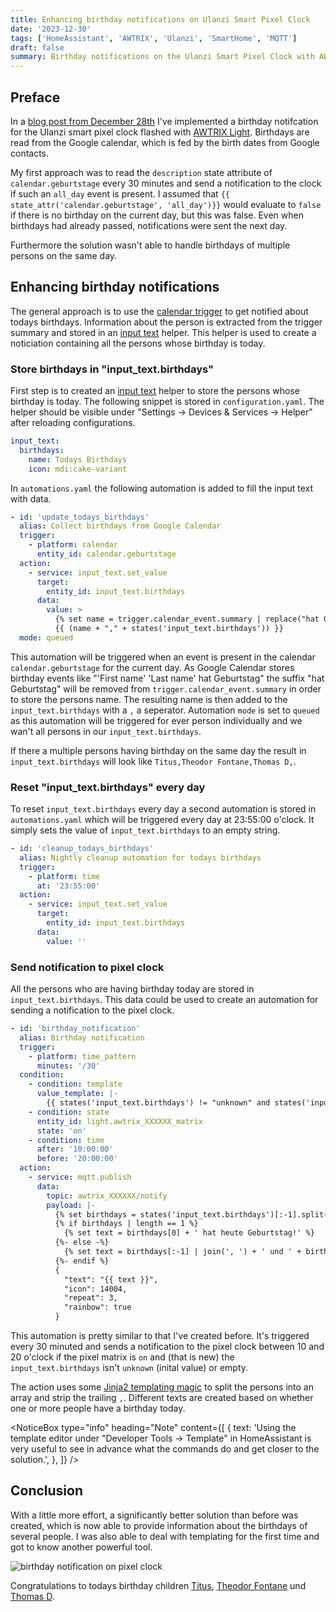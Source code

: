 ```yaml
---
title: Enhancing birthday notifications on Ulanzi Smart Pixel Clock
date: '2023-12-30'
tags: ['HomeAssistant', 'AWTRIX', 'Ulanzi', 'SmartHome', 'MQTT']
draft: false
summary: Birthday notifications on the Ulanzi Smart Pixel Clock with AWTRIX light seemed to work at first galnce but problems arose and the solution was overall not optimal. So I revamped the birthday notifications.
---
```


## Preface

In a [blog post from December 28th](http://localhost:3000/blog/2023-12-28--Ulanzi-pixel-clock-AWTRIX-HomeAssistant) I've implemented a birthday notifcation for the Ulanzi smart pixel clock flashed with [AWTRIX Light](https://blueforcer.github.io/awtrix-light/#/).
Birthdays are read from the Google calendar, which is fed by the birth dates from Google contacts.

My first approach was to read the `description` state attribute of `calendar.geburtstage` every 30 minutes and send a notification to the clock if such an `all_day` event is present.
I assumed that `{{ state_attr('calendar.geburtstage', 'all_day')}}` would evaluate to `false` if there is no birthday on the current day, but this was false.
Even when birthdays had already passed, notifications were sent the next day.

Furthermore the solution wasn't able to handle birthdays of multiple persons on the same day.

## Enhancing birthday notifications

The general approach is to use the [calendar trigger](https://www.home-assistant.io/docs/automation/trigger/#calendar-trigger) to get notified about todays birthdays.
Information about the person is extracted from the trigger summary and stored in an [input text](https://www.home-assistant.io/integrations/input_text/) helper.
This helper is used to create a noticiation containing all the persons whose birthday is today.

### Store birthdays in "input_text.birthdays"

First step is to created an [input text](https://www.home-assistant.io/integrations/input_text/) helper to store the persons whose birthday is today.
The following snippet is stored in `configuration.yaml`. The helper should be visible under "Settings → Devices & Services → Helper" after reloading configurations.

```yaml
input_text:
  birthdays:
    name: Todays Birthdays
    icon: mdi:cake-variant
```

In `automations.yaml` the following automation is added to fill the input text with data.

```yaml
- id: 'update_todays_birthdays'
  alias: Collect birthdays from Google Calendar
  trigger:
    - platform: calendar
      entity_id: calendar.geburtstage
  action:
    - service: input_text.set_value
      target:
        entity_id: input_text.birthdays
      data:
        value: >
          {% set name = trigger.calendar_event.summary | replace("hat Geburtstag","") | trim %}
          {{ (name + "," + states('input_text.birthdays')) }}
  mode: queued
```

This automation will be triggered when an event is present in the calendar `calendar.geburtstage` for the current day.
As Google Calendar stores birthday events like "'First name' 'Last name' hat Geburtstag" the suffix "hat Geburtstag" will be removed from `trigger.calendar_event.summary` in order to store the persons name.
The resulting name is then added to the `input_text.birthdays` with a `,` a seperator.
Automation `mode` is set to `queued` as this automation will be triggered for ever person individually and we wan't all persons in our `input_text.birthdays`.

If there a multiple persons having birthday on the same day the result in `input_text.birthdays` will look like `Titus,Theodor Fontane,Thomas D,`.

### Reset "input_text.birthdays" every day

To reset `input_text.birthdays` every day a second automation is stored in `automations.yaml` which will be triggered every day at 23:55:00 o'clock.
It simply sets the value of `input_text.birthdays` to an empty string.

```yaml
- id: 'cleanup_todays_birthdays'
  alias: Nightly cleanup automation for todays birthdays
  trigger:
    - platform: time
      at: '23:55:00'
  action:
    - service: input_text.set_value
      target:
        entity_id: input_text.birthdays
      data:
        value: ''
```

### Send notification to pixel clock

All the persons who are having birthday today are stored in `input_text.birthdays`.
This data could be used to create an automation for sending a notification to the pixel clock.

```yaml
- id: 'birthday_notification'
  alias: Birthday notification
  trigger:
    - platform: time_pattern
      minutes: '/30'
  condition:
    - condition: template
      value_template: |-
        {{ states('input_text.birthdays') != "unknown" and states('input_text.birthdays') | length > 0 }}
    - condition: state
      entity_id: light.awtrix_XXXXXX_matrix
      state: 'on'
    - condition: time
      after: '10:00:00'
      before: '20:00:00'
  action:
    - service: mqtt.publish
      data:
        topic: awtrix_XXXXXX/notify
        payload: |-
          {% set birthdays = states('input_text.birthdays')[:-1].split(',') %}
          {% if birthdays | length == 1 %}
            {% set text = birthdays[0] + ' hat heute Geburtstag!' %}
          {%- else -%}
            {% set text = birthdays[:-1] | join(', ') + ' und ' + birthdays | last + ' haben heute Geburtstag!' %}
          {%- endif %}
          {
            "text": "{{ text }}", 
            "icon": 14004,
            "repeat": 3,
            "rainbow": true
          }
```

This automation is pretty similar to that I've created before.
It's triggered every 30 minuted and sends a notification to the pixel clock between 10 and 20 o'clock if the pixel matrix is `on` and (that is new) the `input_text.birthdays` isn't `unknown` (inital value) or empty.

The action uses some [Jinja2 templating magic](https://www.home-assistant.io/docs/configuration/templating/) to split the persons into an array and strip the trailing `,`.
Different texts are created based on whether one or more people have a birthday today.

<NoticeBox
  type="info"
  heading="Note"
  content={[
    {
      text: 'Using the template editor under "Developer Tools → Template" in HomeAssistant is very useful to see in advance what the commands do and get closer to the solution.',
    },
  ]}
/>

## Conclusion

With a little more effort, a significantly better solution than before was created, which is now able to provide information about the birthdays of several people.
I was also able to deal with templating for the first time and got to know another powerful tool.

<Image
  alt="birthday notification on pixel clock"
  src="/static/blog/2023-12-30_birthday_notification.gif"
  width={1052}
  height={260}
/>

Congratulations to todays birthday children [Titus](https://en.wikipedia.org/wiki/Titus), [Theodor Fontane](https://en.wikipedia.org/wiki/Theodor_Fontane) und [Thomas D](https://de.wikipedia.org/wiki/Thomas_D).
